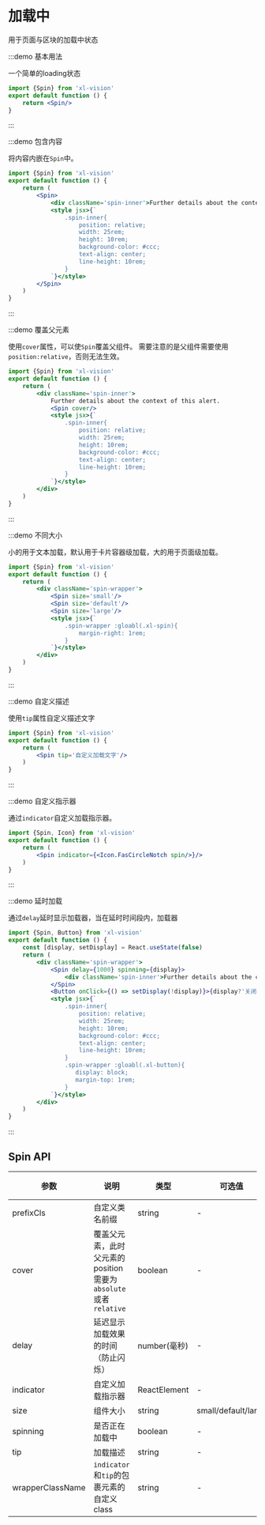 
# 加载中

用于页面与区块的加载中状态

:::demo 基本用法

一个简单的loading状态

```jsx
import {Spin} from 'xl-vision'
export default function () {
    return <Spin/>
}
```

:::

:::demo 包含内容

将内容内嵌在`Spin`中。

```jsx
import {Spin} from 'xl-vision'
export default function () {
    return (
        <Spin>
            <div className='spin-inner'>Further details about the context of this alert.</div>
            <style jsx>{`
                .spin-inner{
                    position: relative;
                    width: 25rem;
                    height: 10rem;
                    background-color: #ccc;
                    text-align: center;
                    line-height: 10rem;
                }
            `}</style>
        </Spin>
    )
}
```

:::

:::demo 覆盖父元素

使用`cover`属性，可以使`Spin`覆盖父组件。
需要注意的是父组件需要使用`position:relative`，否则无法生效。

```jsx
import {Spin} from 'xl-vision'
export default function () {
    return (
        <div className='spin-inner'>
            Further details about the context of this alert.
            <Spin cover/>
            <style jsx>{`
                .spin-inner{
                    position: relative;
                    width: 25rem;
                    height: 10rem;
                    background-color: #ccc;
                    text-align: center;
                    line-height: 10rem;
                }
            `}</style>
        </div>
    )
}
```

:::

:::demo 不同大小

小的用于文本加载，默认用于卡片容器级加载，大的用于页面级加载。

```jsx
import {Spin} from 'xl-vision'
export default function () {
    return (
        <div className='spin-wrapper'>
            <Spin size='small'/>
            <Spin size='default'/>
            <Spin size='large'/>
            <style jsx>{`
                .spin-wrapper :gloabl(.xl-spin){
                    margin-right: 1rem;
                }
            `}</style>
        </div>
    )
}
```

:::

:::demo 自定义描述

使用`tip`属性自定义描述文字

```jsx
import {Spin} from 'xl-vision'
export default function () {
    return (
        <Spin tip='自定义加载文字'/>
    )
}
```

:::

:::demo 自定义指示器

通过`indicator`自定义加载指示器。

```jsx
import {Spin, Icon} from 'xl-vision'
export default function () {
    return (
        <Spin indicator={<Icon.FasCircleNotch spin/>}/>
    )
}
```

:::

:::demo 延时加载

通过`delay`延时显示加载器，当在延时时间段内，加载器

```jsx
import {Spin, Button} from 'xl-vision'
export default function () {
    const [display, setDisplay] = React.useState(false)
    return (
        <div className='spin-wrapper'>
            <Spin delay={1000} spinning={display}>
                <div className='spin-inner'>Further details about the context of this alert.</div>
            </Spin>
            <Button onClick={() => setDisplay(!display)}>{display?'关闭':'打开'}</Button>
            <style jsx>{`
                .spin-inner{
                    position: relative;
                    width: 25rem;
                    height: 10rem;
                    background-color: #ccc;
                    text-align: center;
                    line-height: 10rem;
                }
                .spin-wrapper :gloabl(.xl-button){
                   display: block;
                   margin-top: 1rem;
                }
            `}</style>
        </div>
    )
}
```

:::

## Spin API

| 参数    | 说明        | 类型       | 可选值   | 默认值 |是否必填|
| ------- | -------- | --------- | ------------ | ------ |---|
| prefixCls | 自定义类名前缀            | string  | -  | -| false|
| cover|覆盖父元素，此时父元素的position需要为`absolute`或者`relative`|boolean|-|false|false|
| delay|延迟显示加载效果的时间（防止闪烁）|number(毫秒)|-|-|false|
| indicator|自定义加载指示器|ReactElement|-|-|false|
|size|组件大小|string|small/default/large|default|false|
|spinning|是否正在加载中|boolean|-|true|false|
|tip|加载描述|string|-|-|false|
|wrapperClassName|`indicator`和`tip`的包裹元素的自定义class|string|-|-|false|
